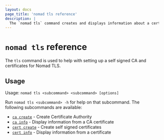 ```yaml
---
layout: docs
page_title: 'nomad tls reference'
description: |
  The `nomad tls` command creates and displays information about a certificate authority and self-signed certificate for Nomad's Transport Security Layer (TLS).
---
```


# `nomad tls` reference

The `tls` command is used to help with setting up a self signed CA and certificates for Nomad TLS.

## Usage

Usage: `nomad tls <subcommand> <subcommand> [options]`

Run `nomad tls <subcommand> -h` for help on that subcommand. The following
subcommands are available:

- [`ca create`][cacreate] - Create Certificate Authority
- [`ca info`][cainfo] - Display information from a CA certificate
- [`cert create`][certcreate] - Create self signed certificates
- [`cert info`][certinfo] - Display information from a certificate

[cacreate]: /nomad/docs/commands/tls/ca-create 'Create Certificate Authority'
[cainfo]: /nomad/docs/commands/tls/ca-info 'Display information from a CA certificate'
[certcreate]: /nomad/docs/commands/tls/cert-create 'Create self signed certificates'
[certinfo]: /nomad/docs/commands/tls/cert-info 'Display information from a certificate'
